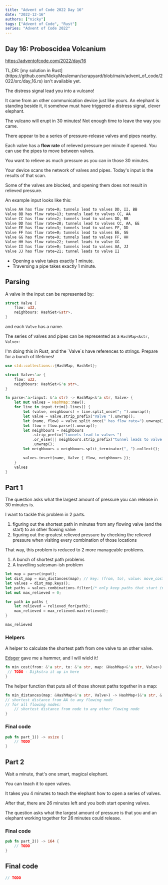 ```yaml
---
title: "Advent of Code 2022 Day 16"
date: "2022-12-16"
authors: ["nicky"]
tags: ["Advent of Code", "Rust"]
series: "Advent of Code 2022"
---
```

## Day 16: Proboscidea Volcanium

https://adventofcode.com/2022/day/16

<Aside>
TL;DR: [my solution in Rust](https://github.com/NickyMeuleman/scrapyard/blob/main/advent_of_code/2022/src/day_16.rs)
isn't available yet.
</Aside>

The distress signal lead you into a vulcano!

It came from an other communication device just like yours.
An elephant is standing beside it, it somehow must have triggered a distress signal, clever elephant.

The vulcano will erupt in 30 minutes!
Not enough time to leave the way you came.

There appear to be a series of pressure-release valves and pipes nearby.

Each valve has a **flow rate** of relieved pressure per minute if opened.
You can use the pipes to move between valves.

You want to relieve as much pressure as you can in those 30 minutes.

Your device scans the network of valves and pipes.
Today's input is the results of that scan.

Some of the valves are blocked, and opening them does not result in relieved pressure.

An example input looks like this:

```txt title=input.txt
Valve AA has flow rate=0; tunnels lead to valves DD, II, BB
Valve BB has flow rate=13; tunnels lead to valves CC, AA
Valve CC has flow rate=2; tunnels lead to valves DD, BB
Valve DD has flow rate=20; tunnels lead to valves CC, AA, EE
Valve EE has flow rate=3; tunnels lead to valves FF, DD
Valve FF has flow rate=0; tunnels lead to valves EE, GG
Valve GG has flow rate=0; tunnels lead to valves FF, HH
Valve HH has flow rate=22; tunnel leads to valve GG
Valve II has flow rate=0; tunnels lead to valves AA, JJ
Valve JJ has flow rate=21; tunnel leads to valve II
```

- Opening a valve takes exactly 1 minute.
- Traversing a pipe takes exactly 1 minute.

## Parsing

A valve in the input can be represented by:

```rust
struct Valve {
    flow: u32,
    neighbours: HashSet<&str>,
}
```

and each `Valve` has a name.

The series of valves and pipes can be represented as a `HashMap<&str, Valve>`:

<Aside variant="info">
    I'm doing this in Rust, and the `Valve`s have references to strings.
    Prepare for a bunch of lifetimes!
</Aside>

```rust title=day_16.rs
use std::collections::{HashMap, HashSet};

struct Valve<'a> {
    flow: u32,
    neighbours: HashSet<&'a str>,
}

fn parse<'a>(input: &'a str) -> HashMap<&'a str, Valve> {
    let mut valves = HashMap::new();
    for line in input.trim().lines() {
        let (valve, neighbours) = line.split_once("; ").unwrap();
        let valve = valve.strip_prefix("Valve ").unwrap();
        let (name, flow) = valve.split_once(" has flow rate=").unwrap();
        let flow = flow.parse().unwrap();
        let neighbours = neighbours
            .strip_prefix("tunnels lead to valves ")
            .or_else(|| neighbours.strip_prefix("tunnel leads to valve "))
            .unwrap();
        let neighbours = neighbours.split_terminator(", ").collect();

        valves.insert(name, Valve { flow, neighbours });
    }
    valves
}
```

## Part 1

The question asks what the largest amount of pressure you can release in 30 minutes is.

I want to tackle this problem in 2 parts.

1. figuring out the shortest path in minutes from any flowing valve (and the start) to an other flowing valve
2. figuring out the greatest relieved pressure by checking the relieved pressure when visiting every combination of those locations

That way, this problem is reduced to 2 more manageable problems.

1. A bunch of shortest path problems
2. A travelling salesman-ish problem

```rust title=pseudocode.rs
let map = parse(input);
let dist_map = min_distances(map); // key: (from, to), value: move_cost 
let valves = dist_map.keys();
let paths = valves.combinations.filter(/* only keep paths that start in AA */);
let mut max_relieved = 0;

for path in paths {
    let relieved = relieved_for(path);
    max_relieved = max_relieved.max(relieved);
}

max_relieved
```

### Helpers

A helper to calculate the shortest path from one valve to an other valve.

[Edsger](https://nl.wikipedia.org/wiki/Edsger_Dijkstra) gave me a hammer, and I will wield it!

```rust
fn min_cost(from: &'a str, to: &'a str, map: &HashMap<&'a str, Valve>) -> u32 {
 // TODO - Dijkstra it up in here
}
```

The helper function that puts all of those shorest paths together in a map:

```rust
fn min_distances(map: &HashMap<&'a str, Valve>) -> HashMap<(&'a str, &'a str), u32> {
// shortest distance from AA to any flowing node
// for all flowing nodes:
    // shortest distance from node to any other flowing node
}
```

### Final code

```rust title=day_16.rs
pub fn part_1() -> usize {
    // TODO
}
```

## Part 2

Wait a minute, that's one smart, magical elephant.

You can teach it to open valves.

It takes you 4 minutes to teach the elephant how to open a series of valves.

After that, there are 26 minutes left and you both start opening valves.

The question asks what the largest amount of pressure is that you and an elephant working together for 26 minutes could release.

### Final code

```rust title=day_16.rs
pub fn part_2() -> i64 {
    // TODO
}
```

## Final code

```rust title=day_16.rs numberLines
// TODO
```